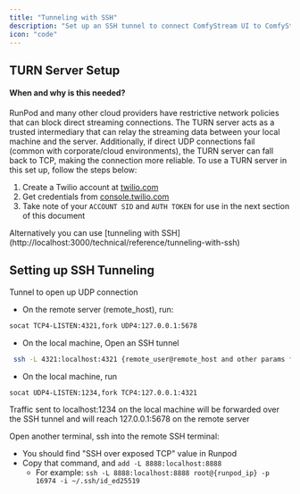 ```yaml
---
title: "Tunneling with SSH"
description: "Set up an SSH tunnel to connect ComfyStream UI to ComfyStream when using a TURN server" 
icon: "code"
---
```


## **TURN Server Setup**
#### **When and why is this needed?**

RunPod and many other cloud providers have restrictive network policies that can block direct streaming connections. The TURN server acts as a trusted intermediary that can relay the streaming data between your local machine and the server. Additionally, if direct UDP connections fail (common with corporate/cloud environments), the TURN server can fall back to TCP, making the connection more reliable. To use a TURN server in this set up, follow the steps below:

1. Create a Twilio account at [twilio.com](https://www.twilio.com/en-us)
2. Get credentials from [console.twilio.com](https://console.twilio.com/)
3. Take note of your `ACCOUNT SID` and `AUTH TOKEN` for use in the next section of this document
<Note>
Alternatively you can use [tunneling with SSH](http://localhost:3000/technical/reference/tunneling-with-ssh)
</Note>

## **Setting up SSH Tunneling**
Tunnel to open up UDP connection

- On the remote server (remote_host), run: 
```bash
socat TCP4-LISTEN:4321,fork UDP4:127.0.0.1:5678
```

- On the local machine, Open an SSH tunnel
```bash
 ssh -L 4321:localhost:4321 {remote_user@remote_host and other params from Runpod ssh cmd}
```

- On the local machine, run 
```bash
socat UDP4-LISTEN:1234,fork TCP4:127.0.0.1:4321
```

Traffic sent to localhost:1234 on the local machine will be forwarded over the SSH tunnel and will reach 127.0.0.1:5678 on the remote server

Open another terminal, ssh into the remote SSH terminal:

- You should find "SSH over exposed TCP" value in Runpod
- Copy that command, and `add -L 8888:localhost:8888`
    - For example: `ssh -L 8888:localhost:8888 root@{runpod_ip} -p 16974 -i ~/.ssh/id_ed25519`
